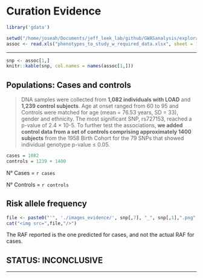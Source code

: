 # Curation Evidence

```r
library('gdata')

setwd("/home/joseah/Documents/jeff_leek_lab/github/GWASanalysis/exploratory_data_analysis")
assoc <- read.xls("phenotypes_to_study_w_required_data.xlsx", sheet = 1, header = TRUE)

```

---

```r
snp <- assoc[1,]
knitr::kable(snp, col.names = names(assoc[1,]))

```

## Populations: Cases and controls

> DNA samples were collected from __1,082 individuals with LOAD__ and __1,239 control subjects__. Age at onset ranged from 60 to 95 and Controls were matched for age (mean = 76.53 years, SD = 33), gender and ethnicity.
> The most significant SNP, rs727153, reached a p-value of 2.4 × 10-5.
> To further test the associations, __we added control data from a set of controls comprising approximately 1400 subjects__ from the 1958 Birth Cohort for the 79 SNPs that showed individual genotype p-value ≤ 0.05. 

```r
cases = 1082
controls = 1239 + 1400

```

N° Cases = `r cases`

N° Controls = `r controls`

## Risk allele frequency

```r
file <- paste0("'", './images_evidence/', snp[,7], "_", snp[,1],".png", "'")
cat("<img src=",file,"/>")

```

The RAF reported is the one predicted for cases, and not the actual RAF for cases.

## STATUS: INCONCLUSIVE

---

